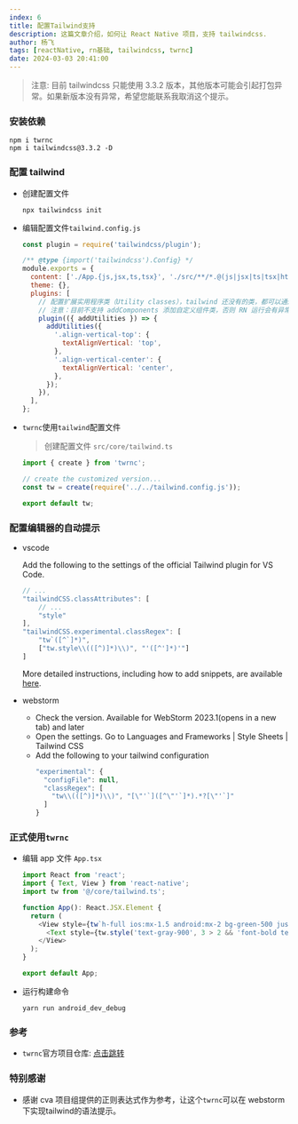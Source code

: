 ```yaml
---
index: 6
title: 配置Tailwind支持
description: 这篇文章介绍，如何让 React Native 项目，支持 tailwindcss.
author: 杨飞
tags: [reactNative, rn基础, tailwindcss, twrnc]
date: 2024-03-03 20:41:00
---
```


> 注意: 目前 tailwindcss 只能使用 3.3.2 版本，其他版本可能会引起打包异常。如果新版本没有异常，希望您能联系我取消这个提示。

### 安装依赖

```shell
npm i twrnc
npm i tailwindcss@3.3.2 -D
```

### 配置 tailwind

- 创建配置文件

  ```shell
  npx tailwindcss init
  ```

- 编辑配置文件`tailwind.config.js`

  ```javascript
  const plugin = require('tailwindcss/plugin');

  /** @type {import('tailwindcss').Config} */
  module.exports = {
    content: ['./App.{js,jsx,ts,tsx}', './src/**/*.@(js|jsx|ts|tsx|html)'],
    theme: {},
    plugins: [
      // 配置扩展实用程序类（Utility classes），tailwind 还没有的类，都可以通过这种方式扩展
      // 注意：目前不支持 addComponents 添加自定义组件类，否则 RN 运行会有异常。
      plugin(({ addUtilities }) => {
        addUtilities({
          '.align-vertical-top': {
            textAlignVertical: 'top',
          },
          '.align-vertical-center': {
            textAlignVertical: 'center',
          },
        });
      }),
    ],
  };
  ```

- `twrnc`使用`tailwind`配置文件

  > 创建配置文件 `src/core/tailwind.ts`

  ```javascript
  import { create } from 'twrnc';

  // create the customized version...
  const tw = create(require('../../tailwind.config.js'));

  export default tw;
  ```

### 配置编辑器的自动提示

- vscode

  Add the following to the settings of the official Tailwind plugin for VS Code.

  ```javascript
  // ...
  "tailwindCSS.classAttributes": [
      // ...
      "style"
  ],
  "tailwindCSS.experimental.classRegex": [
      "tw`([^`]*)",
      ["tw.style\\(([^)]*)\\)", "'([^']*)'"]
  ]
  ```
  More detailed instructions, including how to add snippets, are available [here](https://github.com/jaredh159/tailwind-react-native-classnames/discussions/124).

- webstorm
  - Check the version. Available for WebStorm 2023.1(opens in a new tab) and later
  - Open the settings. Go to Languages and Frameworks | Style Sheets | Tailwind CSS
  - Add the following to your tailwind configuration
    ```javascript
    "experimental": {
      "configFile": null,
      "classRegex": [
        "tw\\(([^)]*)\\)", "[\"'`]([^\"'`]*).*?[\"'`]"
      ]
    }
    ```

### 正式使用`twrnc`

- 编辑 app 文件 `App.tsx`

  ```javascript
  import React from 'react';
  import { Text, View } from 'react-native';
  import tw from '@/core/tailwind.ts';

  function App(): React.JSX.Element {
    return (
      <View style={tw`h-full ios:mx-1.5 android:mx-2 bg-green-500 justify-center items-center`}>
        <Text style={tw.style('text-gray-900', 3 > 2 && 'font-bold text-xl')}>Hello World</Text>
      </View>
    );
  }

  export default App;
  ```

- 运行构建命令

  ```shell
  yarn run android_dev_debug
  ```

### 参考

- `twrnc`官方项目仓库: <a href='https://github.com/jaredh159/tailwind-react-native-classnames' target="_blank" >点击跳转</a>


### 特别感谢

- 感谢 cva 项目组提供的正则表达式作为参考，让这个`twrnc`可以在 webstorm 下实现tailwind的语法提示。
